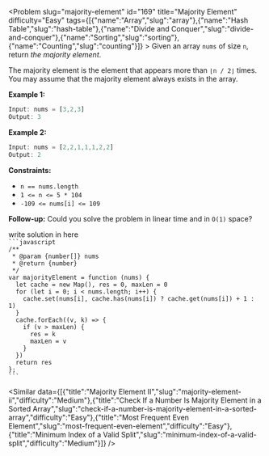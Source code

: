 
<Problem slug="majority-element" id="169" title="Majority Element" difficulty="Easy" tags={[{"name":"Array","slug":"array"},{"name":"Hash Table","slug":"hash-table"},{"name":"Divide and Conquer","slug":"divide-and-conquer"},{"name":"Sorting","slug":"sorting"},{"name":"Counting","slug":"counting"}]} >
    Given an array `nums` of size `n`, return _the majority element_.

The majority element is the element that appears more than `⌊n / 2⌋` times. You may assume that the majority element always exists in the array.

**Example 1:**

```javascript 
Input: nums = [3,2,3]
Output: 3

```

**Example 2:**

```javascript 
Input: nums = [2,2,1,1,1,2,2]
Output: 2

```

**Constraints:**

*   `n == nums.length`
*   `1 <= n <= 5 * 104`
*   `-109 <= nums[i] <= 109`

**Follow-up:** Could you solve the problem in linear time and in `O(1)` space?
</Problem >

<Solution>
write solution in here
</Solution>

<Code>
```javascript
/**
 * @param {number[]} nums
 * @return {number}
 */
var majorityElement = function (nums) {
  let cache = new Map(), res = 0, maxLen = 0
  for (let i = 0; i < nums.length; i++) {
    cache.set(nums[i], cache.has(nums[i]) ? cache.get(nums[i]) + 1 : 1)
  }
  cache.forEach((v, k) => {
    if (v > maxLen) {
      res = k
      maxLen = v
    }
  })
  return res
};
```
</Code>

<Similar data={[{"title":"Majority Element II","slug":"majority-element-ii","difficulty":"Medium"},{"title":"Check If a Number Is Majority Element in a Sorted Array","slug":"check-if-a-number-is-majority-element-in-a-sorted-array","difficulty":"Easy"},{"title":"Most Frequent Even Element","slug":"most-frequent-even-element","difficulty":"Easy"},{"title":"Minimum Index of a Valid Split","slug":"minimum-index-of-a-valid-split","difficulty":"Medium"}]} />
